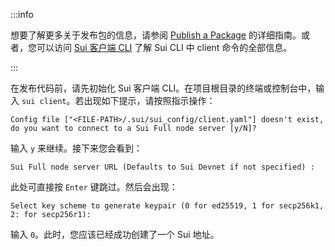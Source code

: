 :::info 

想要了解更多关于发布包的信息，请参阅 [Publish a Package](/guides/developer/first-app/publish.mdx) 的详细指南。或者，您可以访问 [Sui 客户端 CLI]((/references/cli/client.mdx) ) 了解 Sui CLI 中 client 命令的全部信息。

:::

在发布代码前，请先初始化 Sui 客户端 CLI。在项目根目录的终端或控制台中，输入 `sui client`。若出现如下提示，请按照指示操作：
```
Config file ["<FILE-PATH>/.sui/sui_config/client.yaml"] doesn't exist, do you want to connect to a Sui Full node server [y/N]?
```

输入 `y` 来继续。接下来您会看到：

```
Sui Full node server URL (Defaults to Sui Devnet if not specified) :
```

此处可直接按 `Enter` 键跳过。然后会出现：

```
Select key scheme to generate keypair (0 for ed25519, 1 for secp256k1, 2: for secp256r1):
```

输入 `0`。此时，您应该已经成功创建了一个 Sui 地址。

